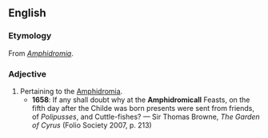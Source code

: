 ==English==

===Etymology===
From ''[[Amphidromia]]''.

===Adjective===
{{en-adj}}

# Pertaining to the [[w:Amphidromia|Amphidromia]].
#* '''1658''': If any shall doubt why at the '''Amphidromicall''' Feasts, on the fifth day after the Childe was born presents were sent from friends, of ''Polipusses'', and Cuttle-fishes? — Sir Thomas Browne, ''The Garden of Cyrus'' (Folio Society 2007, p. 213)